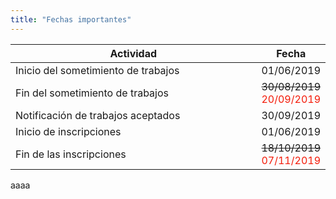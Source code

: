 ```yaml
---
title: "Fechas importantes"
---
```


| Actividad                                                          | Fecha      |
|--------------------------------------------------------------------|------------|
| Inicio del sometimiento de trabajos                                | 01/06/2019 |
| Fin del sometimiento de trabajos                                   | <strike>30/08/2019</strike>  <font color="#F41C0A">20/09/2019</font> |
| Notificación de trabajos aceptados                                 | 30/09/2019 |
| Inicio de inscripciones                                            | 01/06/2019 |
| Fin de las inscripciones                                           | <strike>18/10/2019</strike> <font color="#F41C0A">07/11/2019</font> |

aaaa